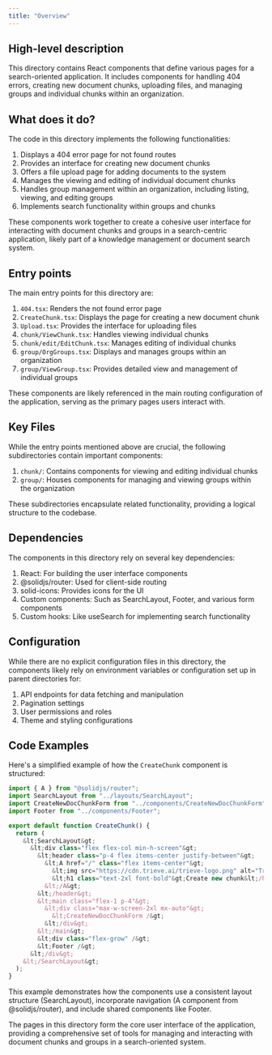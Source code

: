 ```yaml
---
title: "Overview"
---
```


## High-level description
This directory contains React components that define various pages for a search-oriented application. It includes components for handling 404 errors, creating new document chunks, uploading files, and managing groups and individual chunks within an organization.

## What does it do?
The code in this directory implements the following functionalities:

1. Displays a 404 error page for not found routes
2. Provides an interface for creating new document chunks
3. Offers a file upload page for adding documents to the system
4. Manages the viewing and editing of individual document chunks
5. Handles group management within an organization, including listing, viewing, and editing groups
6. Implements search functionality within groups and chunks

These components work together to create a cohesive user interface for interacting with document chunks and groups in a search-centric application, likely part of a knowledge management or document search system.

## Entry points
The main entry points for this directory are:

1. `404.tsx`: Renders the not found error page
2. `CreateChunk.tsx`: Displays the page for creating a new document chunk
3. `Upload.tsx`: Provides the interface for uploading files
4. `chunk/ViewChunk.tsx`: Handles viewing individual chunks
5. `chunk/edit/EditChunk.tsx`: Manages editing of individual chunks
6. `group/OrgGroups.tsx`: Displays and manages groups within an organization
7. `group/ViewGroup.tsx`: Provides detailed view and management of individual groups

These components are likely referenced in the main routing configuration of the application, serving as the primary pages users interact with.

## Key Files
While the entry points mentioned above are crucial, the following subdirectories contain important components:

1. `chunk/`: Contains components for viewing and editing individual chunks
2. `group/`: Houses components for managing and viewing groups within the organization

These subdirectories encapsulate related functionality, providing a logical structure to the codebase.

## Dependencies
The components in this directory rely on several key dependencies:

1. React: For building the user interface components
2. @solidjs/router: Used for client-side routing
3. solid-icons: Provides icons for the UI
4. Custom components: Such as SearchLayout, Footer, and various form components
5. Custom hooks: Like useSearch for implementing search functionality

## Configuration
While there are no explicit configuration files in this directory, the components likely rely on environment variables or configuration set up in parent directories for:

1. API endpoints for data fetching and manipulation
2. Pagination settings
3. User permissions and roles
4. Theme and styling configurations

## Code Examples

Here's a simplified example of how the `CreateChunk` component is structured:

```jsx
import { A } from "@solidjs/router";
import SearchLayout from "../layouts/SearchLayout";
import CreateNewDocChunkForm from "../components/CreateNewDocChunkForm";
import Footer from "../components/Footer";

export default function CreateChunk() {
  return (
    &lt;SearchLayout&gt;
      &lt;div class="flex flex-col min-h-screen"&gt;
        &lt;header class="p-4 flex items-center justify-between"&gt;
          &lt;A href="/" class="flex items-center"&gt;
            &lt;img src="https://cdn.trieve.ai/trieve-logo.png" alt="Trieve Logo" class="h-8 w-8 mr-2" /&gt;
            &lt;h1 class="text-2xl font-bold"&gt;Create new chunk&lt;/h1&gt;
          &lt;/A&gt;
        &lt;/header&gt;
        &lt;main class="flex-1 p-4"&gt;
          &lt;div class="max-w-screen-2xl mx-auto"&gt;
            &lt;CreateNewDocChunkForm /&gt;
          &lt;/div&gt;
        &lt;/main&gt;
        &lt;div class="flex-grow" /&gt;
        &lt;Footer /&gt;
      &lt;/div&gt;
    &lt;/SearchLayout&gt;
  );
}
```

This example demonstrates how the components use a consistent layout structure (SearchLayout), incorporate navigation (A component from @solidjs/router), and include shared components like Footer.

The pages in this directory form the core user interface of the application, providing a comprehensive set of tools for managing and interacting with document chunks and groups in a search-oriented system.